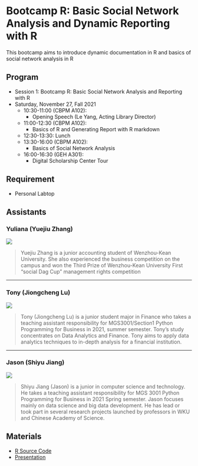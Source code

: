 # Bootcamp R: Basic Social Network Analysis and Dynamic Reporting with R

This bootcamp aims to introduce dynamic documentation in R and basics of social network analysis in R

## Program
- Session 1: Bootcamp R: Basic Social Network Analysis and Reporting with R
- Saturday, November 27, Fall 2021
    - 10:30-11:00 (CBPM A102): 
        - Opening Speech  (Le Yang, Acting Library Director)
    - 11:00-12:30 (CBPM A102): 
        - Basics of R and Generating Report with R markdown
    - 12:30-13:30: Lunch
    - 13:30-16:00 (CBPM A102): 
        - Basics of Social Network Analysis
    - 16:00-16:30 (GEH A301): 
        - Digital Scholarship Center Tour

## Requirement
- Personal Labtop

## Assistants
### Yuliana (Yuejiu Zhang)

![](image/ta_yul.png)

>Yuejiu Zhang is a junior accounting student of Wenzhou-Kean University. She also experienced the business competition on the campus and won the Third Prize of Wenzhou-Kean University First “social Dag Cup” management rights competition

---

### Tony (Jiongcheng Lu)

![](image/ta_to.png)

>Tony (Jiongcheng Lu) is a junior student major in Finance who takes a teaching assistant responsibility for MGS3001/Section1 Python Programming for Business in 2021, summer semester. Tony’s study concentrates on Data Analytics and Finance. Tony aims to apply data analytics techniques to in-depth analysis for a financial institution.

---

### Jason (Shiyu Jiang)

![](image/ta_ja.png)

> Shiyu Jiang (Jason) is a junior in computer science and technology. He takes a teaching assistant responsibility for MGS 3001 Python Programming for Business in 2021 Spring semester. Jason focuses mainly on data science and big data development. He has lead or took part in several research projects launched by professors in WKU and Chinese Academy of Science.

## Materials
- [R Source Code](https://github.com/chadchae/ws_ba_bootcamp_2021/blob/master/products/snabootcamp.R)
- [Presentation](https://github.com/chadchae/ws_ba_bootcamp_2021/blob/master/products/snabootcamp.pdf)

